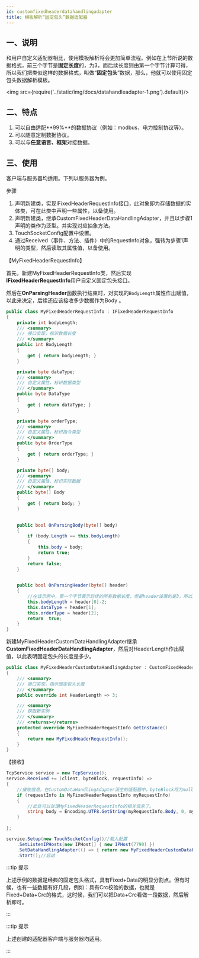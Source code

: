 ```yaml
---
id: customfixedheaderdatahandlingadapter
title: 模板解析“固定包头”数据适配器
---
```



## 一、说明

和用户自定义适配器相比，使用模板解析将会更加简单流程。例如在上节所说的数据格式，前三个字节是**固定长度**的，为3，而后续长度则由第一个字节计算可得，所以我们把类似这样的数据格式，叫做“**固定包头**”数据，那么，他就可以使用固定包头数据解析模板。

<img src={require('../static/img/docs/datahandleadapter-1.png').default}/>

## 二、特点

1. 可以自由适配**99%**的数据协议（例如：modbus，电力控制协议等）。
2. 可以随意定制数据协议。
3. 可以与**任意语言、框架**对接数据。


## 三、使用

客户端与服务器均适用。下列以服务器为例。

步骤

1. 声明新建类，实现IFixedHeaderRequestInfo接口，此对象即为存储数据的实体类，可在此类中声明一些属性，以备使用。
2. 声明新建类，继承CustomFixedHeaderDataHandlingAdapter，并且以步骤1声明的类作为泛型。并实现对应抽象方法。
3. TouchSocketConfig配置中设置。
4. 通过Received（事件、方法、插件）中的RequestInfo对象，强转为步骤1声明的类型，然后读取其属性值，以备使用。

【MyFixedHeaderRequestInfo】

首先，新建MyFixedHeaderRequestInfo类，然后实现**IFixedHeaderRequestInfo**用户自定义固定包头接口。

然后在**OnParsingHeader**函数执行结束时，对实现的`BodyLength`属性作出赋值，以此来决定，后续还应该接收多少数据作为Body 。

```csharp
public class MyFixedHeaderRequestInfo : IFixedHeaderRequestInfo
{
    private int bodyLength;
    /// <summary>
    /// 接口实现，标识数据长度
    /// </summary>
    public int BodyLength
    {
        get { return bodyLength; }
    }

    private byte dataType;
    /// <summary>
    /// 自定义属性，标识数据类型
    /// </summary>
    public byte DataType
    {
        get { return dataType; }
    }

    private byte orderType;
    /// <summary>
    /// 自定义属性，标识指令类型
    /// </summary>
    public byte OrderType
    {
        get { return orderType; }
    }

    private byte[] body;
    /// <summary>
    /// 自定义属性，标识实际数据
    /// </summary>
    public byte[] Body
    {
        get { return body; }
    }

   
    public bool OnParsingBody(byte[] body)
    {
        if (body.Length == this.bodyLength)
        {
            this.body = body;
            return true;
        }
        return false;
    }

  
    public bool OnParsingHeader(byte[] header)
    {
        //在该示例中，第一个字节表示后续的所有数据长度，但是header设置的是3，所以后续还应当接收length-2个长度。
        this.bodyLength = header[0]-2;
        this.dataType = header[1];
        this.orderType = header[2];
        return  true;
    }
}

```

新建MyFixedHeaderCustomDataHandlingAdapter继承**CustomFixedHeaderDataHandlingAdapter**，然后对HeaderLength作出赋值，以此表明固定包头的长度是多少。

```csharp
public class MyFixedHeaderCustomDataHandlingAdapter : CustomFixedHeaderDataHandlingAdapter<MyFixedHeaderRequestInfo>
{
    /// <summary>
    /// 接口实现，指示固定包头长度
    /// </summary>
    public override int HeaderLength => 3;

    /// <summary>
    /// 获取新实例
    /// </summary>
    /// <returns></returns>
    protected override MyFixedHeaderRequestInfo GetInstance()
    {
        return new MyFixedHeaderRequestInfo();
    }
}
```

【接收】

```csharp {15}
TcpService service = new TcpService();
service.Received += (client, byteBlock, requestInfo) =>
{
    //接收信息，在CustomDataHandlingAdapter派生的适配器中，byteBlock将为null，requestInfo将为适配器定义的泛型
    if (requestInfo is MyFixedHeaderRequestInfo myRequestInfo)
    {
        //此处可以处理MyFixedHeaderRequestInfo的相关信息了。
        string body = Encoding.UTF8.GetString(myRequestInfo.Body, 0, myRequestInfo.Body.Length);
    }
  
};

service.Setup(new TouchSocketConfig()//载入配置     
    .SetListenIPHosts(new IPHost[] { new IPHost(7790) })
    .SetDataHandlingAdapter(() => { return new MyFixedHeaderCustomDataHandlingAdapter(); }))//配置适配器
    .Start();//启动
```

:::tip 提示

上述示例的数据是经典的固定包头格式，具有Fixed+Data的明显分割点。但有时候，也有一些数据有好几段，例如：具有Crc校验的数据，也就是Fixed+Data+Crc的格式，这时候，我们可以把Data+Crc看做一段数据，然后解析即可。

:::  


:::tip 提示

上述创建的适配器客户端与服务器均适用。

:::  